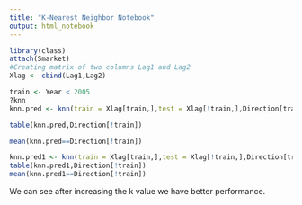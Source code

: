 ```yaml
---
title: "K-Nearest Neighbor Notebook"
output: html_notebook
---
```


```r
library(class)
attach(Smarket)
#Creating matrix of two columns Lag1 and Lag2
Xlag <- cbind(Lag1,Lag2)
```

```r
train <- Year < 2005
?knn
knn.pred <- knn(train = Xlag[train,],test = Xlag[!train,],Direction[train],k=1)
```

```r
table(knn.pred,Direction[!train])
```

```r
mean(knn.pred==Direction[!train])
```

```r
knn.pred1 <- knn(train = Xlag[train,],test = Xlag[!train,],Direction[train],k=3)
table(knn.pred1,Direction[!train])
mean(knn.pred1==Direction[!train])
```
We can see after increasing the k value we have better performance.
